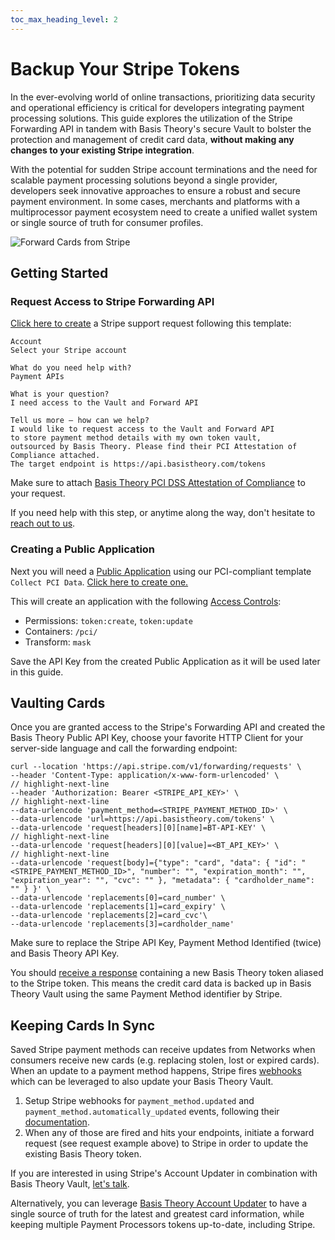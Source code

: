 ```yaml
---
toc_max_heading_level: 2
---
```




# Backup Your Stripe Tokens

In the ever-evolving world of online transactions, prioritizing data security and operational efficiency is critical for developers integrating payment processing solutions. This guide explores the utilization of the Stripe Forwarding API in tandem with Basis Theory's secure Vault to bolster the protection and management of credit card data, **without making any changes to your existing Stripe integration**.

With the potential for sudden Stripe account terminations and the need for scalable payment processing solutions beyond a single provider, developers seek innovative approaches to ensure a robust and secure payment environment. In some cases, merchants and platforms with a multiprocessor payment ecosystem need to create a unified wallet system or single source of truth for consumer profiles.

![Forward Cards from Stripe](/img/guides/cards/stripe-forward-cards.png)

## Getting Started

<GettingStartedSection />

### Request Access to Stripe Forwarding API

[Click here to create](https://dashboard.stripe.com/login?redirect=https://support.stripe.com%2Fcontact%2Femail%3Fquestion%3Dother%26topic%3Dpayment_apis%26subject%3DI%20need%20access%20to%20the%20Vault%20and%20Forward%20API%26body%3DHi%20Stripe%20team.%20I%20would%20like%20to%20request%20access%20to%20the%20Vault%20and%20Forward%20API%20to%20store%20payment%20method%20details%20with%20my%20own%20token%20vault%2C%20outsourced%20by%20Basis%20Theory%2C%20Inc.%20Please%20find%20their%20PCI%20Attestation%20of%20Compliance%20attached.%20The%20target%20endpoint%20is%20https%3A%2F%2Fapi.basistheory.com%2Ftokens) a Stripe support request following this template:

```text
Account
Select your Stripe account

What do you need help with?
Payment APIs

What is your question?
I need access to the Vault and Forward API

Tell us more — how can we help?
I would like to request access to the Vault and Forward API
to store payment method details with my own token vault,
outsourced by Basis Theory. Please find their PCI Attestation of Compliance attached.
The target endpoint is https://api.basistheory.com/tokens
```

Make sure to attach [Basis Theory PCI DSS Attestation of Compliance](https://trust.basistheory.com/?itemUid=53e1508c-665e-45a8-9ce0-03fdf9ae1efb&source=click) to your request.

If you need help with this step, or anytime along the way, don't hesitate to [reach out to us](https://basistheory.com/contact?how_can_we_help_=I+need+help+vaulting+my+Stripe+tokens).

### Creating a Public Application

Next you will need a [Public Application](/docs/api/applications) using our PCI-compliant template `Collect PCI Data`. [Click here to create one.](https://portal.basistheory.com/applications/create?application_template_id=db9148c1-a55f-4164-b830-a20ab6d720ae)

This will create an application with the following [Access Controls](/docs/concepts/access-controls):
* Permissions: `token:create`, `token:update`
* Containers: `/pci/`
* Transform: `mask`

<Alert>Save the API Key from the created Public Application as it will be used later in this guide.</Alert>

## Vaulting Cards

Once you are granted access to the Stripe's Forwarding API and created the Basis Theory Public API Key, choose your favorite HTTP Client for your server-side language and call the forwarding endpoint:

```shell showLineNumbers title="Vault a Card"
curl --location 'https://api.stripe.com/v1/forwarding/requests' \
--header 'Content-Type: application/x-www-form-urlencoded' \
// highlight-next-line
--header 'Authorization: Bearer <STRIPE_API_KEY>' \
// highlight-next-line
--data-urlencode 'payment_method=<STRIPE_PAYMENT_METHOD_ID>' \
--data-urlencode 'url=https://api.basistheory.com/tokens' \
--data-urlencode 'request[headers][0][name]=BT-API-KEY' \
// highlight-next-line
--data-urlencode 'request[headers][0][value]=<BT_API_KEY>' \
// highlight-next-line
--data-urlencode 'request[body]={"type": "card", "data": { "id": "<STRIPE_PAYMENT_METHOD_ID>", "number": "", "expiration_month": "", "expiration_year": "", "cvc": "" }, "metadata": { "cardholder_name": "" } }' \
--data-urlencode 'replacements[0]=card_number' \
--data-urlencode 'replacements[1]=card_expiry' \
--data-urlencode 'replacements[2]=card_cvc'\
--data-urlencode 'replacements[3]=cardholder_name'
```

<Alert>Make sure to replace the Stripe API Key, Payment Method Identified (twice) and Basis Theory API Key.</Alert>

You should [receive a response](https://docs.stripe.com/api/forwarding/forwarding_requests/create) containing a new Basis Theory token aliased to the Stripe token. This means the credit card data is backed up in Basis Theory Vault using the same Payment Method identifier by Stripe.

## Keeping Cards In Sync <Enterprise />

Saved Stripe payment methods can receive updates from Networks when consumers receive new cards (e.g. replacing stolen, lost or expired cards). When an update to a payment method happens, Stripe fires [webhooks](https://docs.stripe.com/payments/cards/overview#automatic-card-updates) which can be leveraged to also update your Basis Theory Vault.

1. Setup Stripe webhooks for `payment_method.updated` and `payment_method.automatically_updated` events, following their [documentation](https://docs.stripe.com/webhooks).
2. When any of those are fired and hits your endpoints, initiate a forward request (see request example above) to Stripe in order to update the existing Basis Theory token.

If you are interested in using Stripe's Account Updater in combination with Basis Theory Vault, [let's talk](https://basistheory.com/contact?how_can_we_help_=I+want+to+learn+more+about+using+Stripe+Card+Account+Updater+with+Basis+Theory+vault).

Alternatively, you can leverage [Basis Theory Account Updater](/docs/features/account-updater) to have a single source of truth for the latest and greatest card information, while keeping multiple Payment Processors tokens up-to-date, including Stripe.
